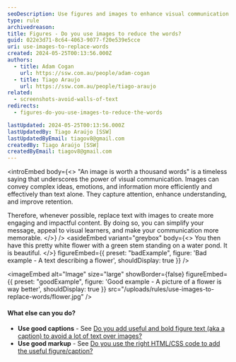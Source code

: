 ```yaml
---
seoDescription: Use figures and images to enhance visual communication and reduce unnecessary text.
type: rule
archivedreason:
title: Figures - Do you use images to reduce the words?
guid: 022e3d71-8c64-4063-9077-f20e539e5cce
uri: use-images-to-replace-words
created: 2024-05-25T00:13:56.000Z
authors:
  - title: Adam Cogan
    url: https://ssw.com.au/people/adam-cogan
  - title: Tiago Araujo
    url: https://ssw.com.au/people/tiago-araujo
related:
  - screenshots-avoid-walls-of-text
redirects:
  - figures-do-you-use-images-to-reduce-the-words

lastUpdated: 2024-05-25T00:13:56.000Z
lastUpdatedBy: Tiago Araújo [SSW]
lastUpdatedByEmail: tiagov8@gmail.com
createdBy: Tiago Araújo [SSW]
createdByEmail: tiagov8@gmail.com
---
```


<introEmbed
  body={<>
"An image is worth a thousand words" is a timeless saying that underscores the power of visual communication. Images can convey complex ideas, emotions, and information more efficiently and effectively than text alone. They capture attention, enhance understanding, and improve retention.

Therefore, whenever possible, replace text with images to create more engaging and impactful content. By doing so, you can simplify your message, appeal to visual learners, and make your communication more memorable.
  </>}
/>
<asideEmbed
  variant="greybox"
  body={<>
    You then have this pretty white flower with a green stem standing on a water pond. It is beautiful.
  </>}
  figureEmbed={{
    preset: "badExample",
    figure: 'Bad example - A text describing a flower',
    shouldDisplay: true
  }}
/>

<imageEmbed
  alt="Image"
  size="large"
  showBorder={false}
  figureEmbed={{
    preset: "goodExample",
    figure: 'Good example - A picture of a flower is way better',
    shouldDisplay: true
  }}
  src="/uploads/rules/use-images-to-replace-words/flower.jpg"
/>

#### What else can you do?

* **Use good captions** - See [Do you add useful and bold figure text (aka a caption) to avoid a lot of text over images?](/add-useful-and-concise-figure-captions)
* **Use good markup** - See [Do you use the right HTML/CSS code to add the useful figure/caption?](/use-the-right-html-figure-caption)
